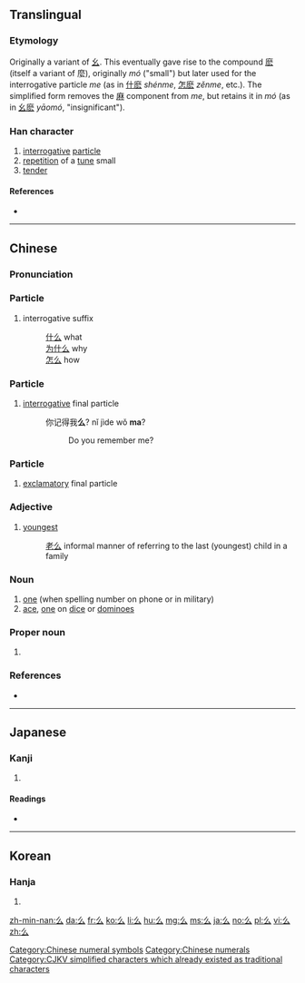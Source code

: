 {{also|幺|麼}}<!-- may be replaced by zh-forms -->
==Translingual==
{{stroke order|type=animate}}

===Etymology===
Originally a variant of [[幺]]. This eventually gave rise to the compound [[麽]] (itself a variant of 麼), originally ''mó'' ("small") but later used for the interrogative particle ''me'' (as in [[什麽]] ''shénme'', [[怎麽]] ''zěnme'', etc.). The simplified form removes the [[麻]] component from ''me'', but retains it in ''mó'' (as in [[幺麽]] ''yāomó'', "insignificant").

===Han character===
{{Han char|rn=4|rad=丿|as=02|sn=3|four=20732|canj=HI|ids=⿱丿厶}}

# [[interrogative]] [[particle]]
# [[repetition]] of a [[tune]] small
# [[tender]]

====References====
* {{Han ref|kx=0082.030|dkj=00121|dj=0165.090|hdz=10033.020|uh=4E48|ud=20040|bh=A45C|bd=42076}}

[[Category:Chinese numeral symbols]]
[[Category:Chinese numerals]]

----

==Chinese==
{{zh-hanzi-box|么/[[幺]]|么/[[麼]]/[[麽]]}}

===Pronunciation===
{{zh-pron
|m=me,ma,má,yāo,mó
|c=mo1,jiu1
|mc=y
|oc=y
|ma=
|cat=part,n,a
}}

===Particle===
{{zh-particle|s|tra=[[麼]] or [[麽]]|pin=me|pint=me5|sort=丿02}}

# interrogative suffix
#: [[什么]] what
#: [[为什么]] why
#: [[怎么]] how

===Particle===
{{zh-particle|s|tra=[[麼]] or [[麽]]|pin=ma|pint=ma5|sort=丿02}}

# [[interrogative]] final particle
#: 你记得我'''么'''? nǐ jìde wǒ '''ma'''?
#:: Do you remember me?

===Particle===
{{cmn-particle|s|tra=[[麼]] or [[麽]]|pin=má|pint=ma2|sort=丿02}}

# [[exclamatory]] final particle

===Adjective===
{{zh-adj|t|sim=幺|pin=yāo|pint=yao1|sort=丿02}}

# [[youngest]]
#: [[老么]] informal manner of referring to the last (youngest) child in a family

===Noun===
{{zh-noun|t|sim=幺|pint=yao1|sort=丿02}}

# [[one]] (when spelling number on phone or in military)
# [[ace]], [[one]] on [[dice]] or [[dominoes]]

===Proper noun===
{{zh-proper noun|t|sim=幺|pin=yāo|pint=yao1|sort=丿02}}

# {{surname|lang=cmn}}

===References===
* {{cite web
|url=http://www.mdbg.net/chindict/chindict.php?page=worddict&wdrst=0&wdqb=么
|title=么
|work=MDBG English to Chinese dictionary ( Based on CC-CEDICT )
|language=Mandarin/English
|accessdate=2014-02-14}}

----

==Japanese==

===Kanji===
{{ja-kanji|grade=|rs=丿02}}

# {{defn|lang=ja|sort=丿02}}

====Readings====
* {{ja-readings|on=[[えう]] (eu)|kun=}}

----

==Korean==

===Hanja===
{{ko-hanja|hangeul=요|rv=yo|mr=yo}}

# {{defn|lang=ko|sort=丿02}}

[[Category:CJKV simplified characters which already existed as traditional characters]]

[[zh-min-nan:么]]
[[da:么]]
[[fr:么]]
[[ko:么]]
[[li:么]]
[[hu:么]]
[[mg:么]]
[[ms:么]]
[[ja:么]]
[[no:么]]
[[pl:么]]
[[vi:么]]
[[zh:么]]